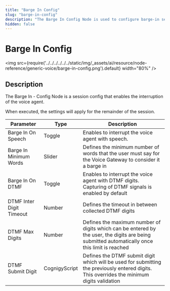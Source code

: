 ```yaml
---
title: "Barge In Config"
slug: "barge-in-config"
description: "The Barge In Config Node is used to configure barge-in settings for voice conversations."
hidden: false
---
```



# Barge In Config

<img src={require('../../../../../../static/img/_assets/ai/resource/node-reference/generic-voice/barge-in-config.png').default} width="80%" />

## Description

<ACAndGenericNodeDeprecation />

The Barge In - Config Node is a session config that enables the interruption of the voice agent.

When executed, the settings will apply for the remainder of the session.

| Parameter                | Type          | Description                                                                                                                                    |
|--------------------------|---------------|------------------------------------------------------------------------------------------------------------------------------------------------|
| Barge In On Speech       | Toggle        | Enables to interrupt the voice agent with speech.                                                                                              |
| Barge In Minimum Words   | Slider        | Defines the minimum number of words that the user must say for the Voice Gateway to consider it a barge in                                     |
| Barge In On DTMF         | Toggle        | Enables to interrupt the voice agent with DTMF digits. Capturing of DTMF signals is enabled by default                                         |
| DTMF Inter Digit Timeout | Number        | Defines the timeout in between collected DTMF digits                                                                                           |
| DTMF Max Digits          | Number        | Defines the maximum number of digits which can be entered by the user, the digits are being submitted automatically once this limit is reached |                      |
| DTMF Submit Digit        | CognigyScript | Defines the DTMF submit digit which will be used for submitting the previously entered digits. This overrides the minimum digits validation    |